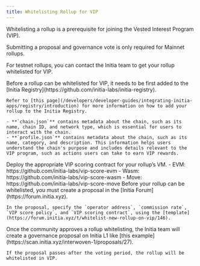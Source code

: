 ```yaml
---
title: Whitelisting Rollup for VIP
---
```


Whitelisting a rollup is a prerequisite for joining the Vested Interest Program (VIP).

<Note>
Submitting a proposal and governance vote is only required for Mainnet rollups.

For testnet rollups, you can contact the Initia team to get your rollup whitelisted for VIP.
</Note>

<Steps>
  <Step title="Add your rollup to the Initia Registry">
    Before a rollup can be whitelisted for VIP, it needs to be first added to the [Initia Registry](https://github.com/initia-labs/initia-registry).
    
    Refer to [this page](/developers/developer-guides/integrating-initia-apps/registry/introduction) for more information on how to add your rollup to the Initia Registry.

    - **`chain.json`** contains metadata about the chain, such as its name, chain ID, and network type, which is essential for users to interact with the chain.
    - **`profile.json`** contains metadata about the chain, such as its name, category, and description. This information helps users understand the chain's purpose and includes details relevant to the VIP program, such as actions users can take to earn VIP rewards.
  </Step>
  <Step title="Deploy the VIP Scoring Contract">
    Deploy the appropriate VIP scoring contract for your rollup’s VM.
      - EVM: https://github.com/initia-labs/vip-score-evm
      - Wasm: https://github.com/initia-labs/vip-score-wasm
      - Move: https://github.com/initia-labs/vip-score-move
  </Step>
  <Step title="Submit a Proposal">
    Before your rollup can be whitelisted, you must create a proposal in the [Initia Forum](https://forum.initia.xyz). 
    
    In the proposal, specify the `operator address`, `commission rate`, `VIP score policy`, and `VIP scoring contract`, using the [template](https://forum.initia.xyz/t/whitelist-new-rollup-on-vip/146).
  </Step>
  <Step title="Wait for the L1 Governance vote">
    Once the community approves a rollup whitelisting, the Initia team will create a governance proposal on Initia L1 like [this example](https://scan.initia.xyz/interwoven-1/proposals/27).
    
    If the proposal passes after the voting period, the rollup will be whitelisted in VIP.
  </Step>
</Steps>